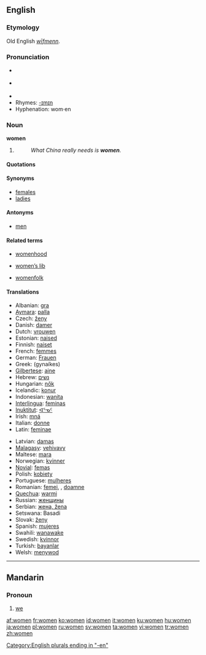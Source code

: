 ==English==

{{rank|speak|land|why|357|women|cried|general|king}}

===Etymology===
Old English ''[[wīfmenn]]''.

===Pronunciation===
* {{RP}} {{IPA|/ˈwɪmɪn/}}
* {{US}} {{IPA|/ˈwɪmən/}}
* {{audio|en-uk-women.ogg|Audio (UK)}}
* Rhymes: [[Rhymes:English:-ɪmɪn|-ɪmɪn]]
* Hyphenation: wom·en

===Noun===
'''women''' {{p}}

# {{irregular plural of|woman#English|woman}}
#: ''What China really needs is '''women'''.''

====Quotations====
{{seecites}}

====Synonyms====
* [[females]]
* [[ladies]]

====Antonyms====
* [[men]]

====Related terms====
{{rel-top3|Related terms}}
* [[womenhood]]
{{rel-mid3}}
* [[women's lib|women’s lib]]
{{rel-mid3}}
* [[womenfolk]]
{{rel-bottom}}

====Translations====
{{trans-top|Plural of woman}}
*Albanian: [[gra]]
*[[Aymara]]: [[palla]]
*Czech: [[ženy]]
*Danish: [[damer]]
*Dutch: [[vrouwen]]
*Estonian: [[naised]]
*Finnish: [[naiset]]
*French: [[femmes]]
*German: [[Frauen]]
*Greek: {{t|el|γυναίκες|f|p}} (gynaíkes)
*[[Gilbertese]]: [[aine]]
*Hebrew: [[נשים]]
*Hungarian: [[nők]]
*Icelandic: [[konur]]
*Indonesian: [[wanita]]
*[[Interlingua]]: [[feminas]]
*[[Inuktitut]]: [[ᐊᕐᓀᑦ]]
*Irish: [[mná]]
*Italian: [[donne]]
*Latin: [[feminae]]
{{trans-mid}}
*Latvian: [[damas]]
*[[Malagasy]]: [[vehivavy]]
*Maltese: [[mara]]
*Norwegian: [[kvinner]]
*[[Novial]]: [[femas]]
*Polish: [[kobiety]]
*Portuguese: [[mulheres]]
*Romanian: [[femei]], {{fpl}}, [[doamne]] {{fpl}}
*[[Quechua]]: [[warmi]]
*Russian: [[женщины]]
*Serbian: [[жена, žena]]
*Setswana: Basadi
*Slovak: [[ženy]]
*Spanish: [[mujeres]]
*Swahili: [[wanawake]]
*Swedish: [[kvinnor]]
*Turkish: [[bayanlar]]
*Welsh: [[menywod]] {{f}}{{p}}
{{trans-bottom}}

[[Category:English plurals ending in "-en"]]

----

==Mandarin==

===Pronoun===
{{cmn-pronoun|p|pin=wǒmen|pint=wo3men|tra=我們|sim=我们}}

# [[we]]

[[af:women]]
[[fr:women]]
[[ko:women]]
[[id:women]]
[[it:women]]
[[ku:women]]
[[hu:women]]
[[ja:women]]
[[pl:women]]
[[ru:women]]
[[sv:women]]
[[ta:women]]
[[vi:women]]
[[tr:women]]
[[zh:women]]